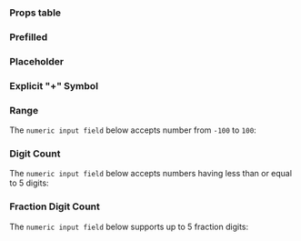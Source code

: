 
<Meta of={Stories} name="Docs"/>
<Sb.Intro of={NumericInputField} propsType={NumericInputFieldProps} supportedPlatforms={["iOS", "Web"]}/>
<Canvas of={Stories.Playground} sourceState={"none"}/>

### Props table
<ArgTypes of={Stories.Playground}/>

### Prefilled
<Canvas of={Stories.Prefilled}/>

### Placeholder
<Canvas of={Stories.Placeholder}/>

### Explicit "+" Symbol
<Canvas of={Stories.ExplicitPlusSymbol}/>

### Range
The `numeric input field` below accepts number from `-100` to `100`:
<Canvas of={Stories.Range}/>

### Digit Count
The `numeric input field` below accepts numbers having less than or equal to 5 digits:
<Canvas of={Stories.DigitCount}/>

### Fraction Digit Count
The `numeric input field` below supports up to 5 fraction digits:
<Canvas of={Stories.FractionDigitCount}/>
